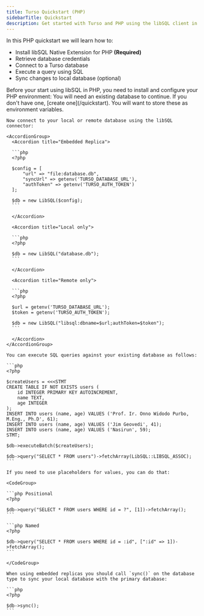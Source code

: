 ```yaml
---
title: Turso Quickstart (PHP)
sidebarTitle: Quickstart
description: Get started with Turso and PHP using the libSQL client in a few simple steps.
---
```


In this PHP quickstart we will learn how to:

- Install libSQL Native Extension for PHP **(Required)**
- Retrieve database credentials
- Connect to a Turso database
- Execute a query using SQL
- Sync changes to local database (optional)

<Steps>
  <Step title="Install libSQL Native Extension for PHP">
    Before your start using libSQL in PHP, you need to install and configure your PHP environment:
    <Snippet file="install-libsql-extension-php.mdx" />
  </Step>

  <Step title="Retrieve database credentials">
    You will need an existing database to continue. If you don't have one, [create one](/quickstart).
    <Snippet file="retrieve-database-credentials.mdx" />
    <Info>You will want to store these as environment variables.</Info>
  </Step>

  <Step title="Connect">

    Now connect to your local or remote database using the libSQL connector:

    <AccordionGroup>
      <Accordion title="Embedded Replica">

      ```php
      <?php

      $config = [
          "url" => "file:database.db",
          "syncUrl" => getenv('TURSO_DATABASE_URL'),
          "authToken" => getenv('TURSO_AUTH_TOKEN')
      ];

      $db = new LibSQL($config);
      ```

      </Accordion>

      <Accordion title="Local only">

      ```php
      <?php

      $db = new LibSQL("database.db");
      ```

      </Accordion>

      <Accordion title="Remote only">

      ```php
      <?php

      $url = getenv('TURSO_DATABASE_URL');
      $token = getenv('TURSO_AUTH_TOKEN');

      $db = new LibSQL("libsql:dbname=$url;authToken=$token");
      ```

      </Accordion>
    </AccordionGroup>

  </Step>

  <Step title="Execute">

    You can execute SQL queries against your existing database as follows:

    ```php
    <?php

    $createUsers = <<<STMT
    CREATE TABLE IF NOT EXISTS users (
        id INTEGER PRIMARY KEY AUTOINCREMENT,
        name TEXT,
        age INTEGER
    );
    INSERT INTO users (name, age) VALUES ('Prof. Ir. Onno Widodo Purbo, M.Eng., Ph.D', 61);
    INSERT INTO users (name, age) VALUES ('Jim Geovedi', 41);
    INSERT INTO users (name, age) VALUES ('Nasirun', 59);
    STMT;

    $db->executeBatch($createUsers);

    $db->query("SELECT * FROM users")->fetchArray(LibSQL::LIBSQL_ASSOC);
    ```

    If you need to use placeholders for values, you can do that:

    <CodeGroup>

    ```php Positional
    <?php
    
    $db->query("SELECT * FROM users WHERE id = ?", [1])->fetchArray();
    ```

    ```php Named
    <?php
    
    $db->query("SELECT * FROM users WHERE id = :id", [":id" => 1])->fetchArray();
    ```

    </CodeGroup>

  </Step>

  <Step title="Sync (Embedded Replicas only)">

    When using embedded replicas you should call `sync()` on the database type to sync your local database with the primary database:

    ```php
    <?php
    
    $db->sync();
    ```

  </Step>
</Steps>
